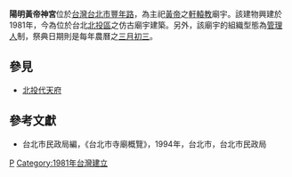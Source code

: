 '''陽明黃帝神宮'''位於[[台灣|台灣]][[台北市|台北市]][[豐年路|豐年路]]，為主祀[[黃帝|黃帝]]之[[軒轅教|軒轅教]]廟宇。該建物興建於1981年，今為位於台北[[北投區|北投區]]之仿古廟宇建築。另外，該廟宇的組織型態為[[管理人|管理人]]制，祭典日期則是每年農曆之[[三月初三|三月初三]]。
==參見==
*[[北投代天府|北投代天府]]
==參考文獻==
*台北市民政局編，《台北市寺廟概覽》，1994年，台北市，台北市民政局

[[Category:北投區廟宇|P]]
[[Category:1981年台灣建立|Category:1981年台灣建立]]